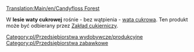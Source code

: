 [[Translation:Main/en/Candyfloss Forest]]{{en/-}}
{{pl/Przedsiębiorstwa|image=CandyflossForest.png
|name=Las waty cukrowej
|climates=[[Main/en/Klimat/Pl#Zabawkowy]]
|accepts=Nic
|produces=[[Main/pl/Wata cukrowa|Wata cukrowa]]
}}

W '''lesie waty cukrowej''' rośnie - bez wątpienia - [[Main/pl/Wata cukrowa|wata cukrowa]]. Ten produkt może być odbierany przez [[Main/pl/zakład cukierniczy|Zakład cukierniczy]].

{{pl/Navbox Industries}}

[[Category:pl/Przedsiębiorstwa wydobywcze/produkcyjne]]
[[Category:pl/Przedsiębiorstwa zabawkowe]]